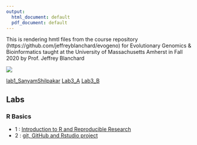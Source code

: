 ```yaml
---
output:
  html_document: default
  pdf_document: default
---
```


This is rendering hmtl files from the course repository  (https://github.com/jeffreyblanchard/evogeno) for Evolutionary Genomics & Bioinformatics taught at the University of Massachusetts Amherst in Fall 2020 by Prof. Jeffrey Blanchard

![](/Users/sanyamshilpakar/Desktop/My Docs/R workspace/Day 1 Bio 597GE/Blanchard_EvoGeno/images/HF_portrait3.png)

[lab1_SanyamShilpakar](lab2_EvoGeno.html)
[Lab3_A](Lab3_A.html)
[Lab3_B](Lab3_B.html)

## Labs

### R Basics

* 1 : [Introduction to R and Reproducible Research](EvoGeno_Lab1.html)
* 2 : [git, GitHub and Rstudio project](EvoGeno_Lab2_GitHub.html)
